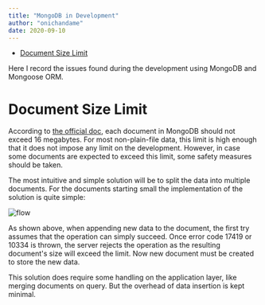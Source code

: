 ```yaml
---
title: "MongoDB in Development"
author: "onichandame"
date: 2020-09-10
---
```


<!-- vim-markdown-toc GFM -->

- [Document Size Limit](#document-size-limit)

<!-- vim-markdown-toc -->

Here I record the issues found during the development using MongoDB and Mongoose ORM.

# Document Size Limit

According to [the official doc](https://docs.mongodb.com/manual/core/document/#document-size-limit), each document in MongoDB should not exceed 16 megabytes. For most non-plain-file data, this limit is high enough that it does not impose any limit on the development. However, in case some documents are expected to exceed this limit, some safety measures should be taken.

The most intuitive and simple solution will be to split the data into multiple documents. For the documents starting small the implementation of the solution is quite simple:

![flow](/image/split-document.png)

As shown above, when appending new data to the document, the first try assumes that the operation can simply succeed. Once error code 17419 or 10334 is thrown, the server rejects the operation as the resulting document's size will exceed the limit. Now new document must be created to store the new data.

This solution does require some handling on the application layer, like merging documents on query. But the overhead of data insertion is kept minimal.
